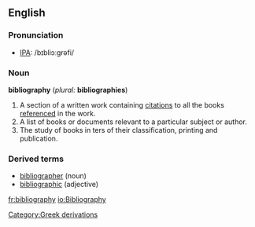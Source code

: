 ==English==

===Pronunciation===
*[[IPA]]: /bɪbliɔːgrəfi/

===Noun===
'''bibliography''' (''plural:'' '''bibliographies''')
#A section of a written work containing [[citations]] to all the books [[referenced]] in the work.
#A list of books or documents relevant to a particular subject or author.
#The study of books in ters of their classification, printing and publication.

===Derived terms===
*[[bibliographer]] (noun)
*[[bibliographic]] (adjective)
[[Category:Greek derivations]]

[[fr:bibliography]]
[[io:Bibliography]]